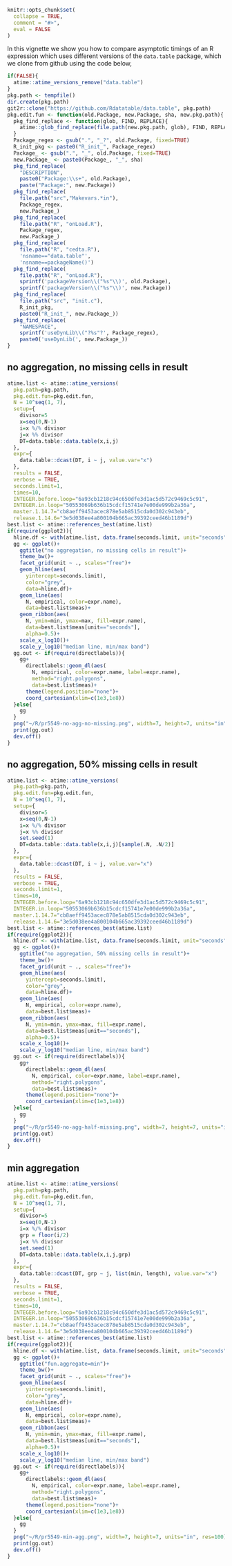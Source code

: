 <!--
%\VignetteEngine{knitr::knitr}
%\VignetteIndexEntry{Comparing git versions of data.table}
-->

```r
knitr::opts_chunk$set(
  collapse = TRUE,
  comment = "#>",
  eval = FALSE
)
```

In this vignette we show you how to compare asymptotic timings of an R
expression which uses different versions of the `data.table` package,
which we clone from github using the code below,

```r
if(FALSE){
  atime::atime_versions_remove("data.table")
}
pkg.path <- tempfile()
dir.create(pkg.path)
git2r::clone("https://github.com/Rdatatable/data.table", pkg.path)
pkg.edit.fun <- function(old.Package, new.Package, sha, new.pkg.path){
  pkg_find_replace <- function(glob, FIND, REPLACE){
    atime::glob_find_replace(file.path(new.pkg.path, glob), FIND, REPLACE)
  }
  Package_regex <- gsub(".", "_?", old.Package, fixed=TRUE)
  R_init_pkg <- paste0("R_init_", Package_regex)
  Package_ <- gsub(".", "_", old.Package, fixed=TRUE)
  new.Package_ <- paste0(Package_, "_", sha)
  pkg_find_replace(
    "DESCRIPTION", 
    paste0("Package:\\s+", old.Package),
    paste("Package:", new.Package))
  pkg_find_replace(
    file.path("src","Makevars.*in"),
    Package_regex,
    new.Package_)
  pkg_find_replace(
    file.path("R", "onLoad.R"),
    Package_regex,
    new.Package_)
  pkg_find_replace(
    file.path("R", "cedta.R"),
    'nsname=="data.table"',
    'nsname==packageName()')
  pkg_find_replace(
    file.path("R", "onLoad.R"),
    sprintf('packageVersion\\("%s"\\)', old.Package),
    sprintf('packageVersion\\("%s"\\)', new.Package))
  pkg_find_replace(
    file.path("src", "init.c"),
    R_init_pkg,
    paste0("R_init_", new.Package_))
  pkg_find_replace(
    "NAMESPACE",
    sprintf('useDynLib\\("?%s"?', Package_regex),
    paste0('useDynLib(', new.Package_))
}
```

## no aggregation, no missing cells in result

```r
atime.list <- atime::atime_versions(
  pkg.path=pkg.path,
  pkg.edit.fun=pkg.edit.fun,
  N = 10^seq(1, 7),
  setup={
    divisor=5
    x=seq(0,N-1)
    i=x %/% divisor
    j=x %% divisor
    DT=data.table::data.table(x,i,j)
  },
  expr={
    data.table::dcast(DT, i ~ j, value.var="x")
  },
  results = FALSE,
  verbose = TRUE,
  seconds.limit=1,
  times=10,
  INTEGER.before.loop="6a93cb1218c94c650dfe3d1ac5d572c9469c5c91",
  INTEGER.in.loop="50553069b636b15cdcf15741e7e00de999b2a36a",
  master.1.14.7="cb8aeff9453acec878e5ab8515cda0d302c943eb",
  release.1.14.6="3e5d038ee4a800104b665ac39392ceed46b1189d")
best.list <- atime::references_best(atime.list)
if(require(ggplot2)){
  hline.df <- with(atime.list, data.frame(seconds.limit, unit="seconds"))
  gg <- ggplot()+
    ggtitle("no aggregation, no missing cells in result")+
    theme_bw()+
    facet_grid(unit ~ ., scales="free")+
    geom_hline(aes(
      yintercept=seconds.limit),
      color="grey",
      data=hline.df)+
    geom_line(aes(
      N, empirical, color=expr.name),
      data=best.list$meas)+
    geom_ribbon(aes(
      N, ymin=min, ymax=max, fill=expr.name),
      data=best.list$meas[unit=="seconds"],
      alpha=0.5)+
    scale_x_log10()+
    scale_y_log10("median line, min/max band")
  gg.out <- if(require(directlabels)){
    gg+
      directlabels::geom_dl(aes(
        N, empirical, color=expr.name, label=expr.name),
        method="right.polygons",
        data=best.list$meas)+
      theme(legend.position="none")+
      coord_cartesian(xlim=c(1e3,1e8))
  }else{
    gg
  }
  png("~/R/pr5549-no-agg-no-missing.png", width=7, height=7, units="in", res=100)
  print(gg.out)
  dev.off()
}
```

## no aggregation, 50\% missing cells in result

```r
atime.list <- atime::atime_versions(
  pkg.path=pkg.path,
  pkg.edit.fun=pkg.edit.fun,
  N = 10^seq(1, 7),
  setup={
    divisor=5
    x=seq(0,N-1)
    i=x %/% divisor
    j=x %% divisor
    set.seed(1)
    DT=data.table::data.table(x,i,j)[sample(.N, .N/2)]
  },
  expr={
    data.table::dcast(DT, i ~ j, value.var="x")
  },
  results = FALSE,
  verbose = TRUE,
  seconds.limit=1,
  times=10,
  INTEGER.before.loop="6a93cb1218c94c650dfe3d1ac5d572c9469c5c91",
  INTEGER.in.loop="50553069b636b15cdcf15741e7e00de999b2a36a",
  master.1.14.7="cb8aeff9453acec878e5ab8515cda0d302c943eb",
  release.1.14.6="3e5d038ee4a800104b665ac39392ceed46b1189d")
best.list <- atime::references_best(atime.list)
if(require(ggplot2)){
  hline.df <- with(atime.list, data.frame(seconds.limit, unit="seconds"))
  gg <- ggplot()+
    ggtitle("no aggregation, 50% missing cells in result")+
    theme_bw()+
    facet_grid(unit ~ ., scales="free")+
    geom_hline(aes(
      yintercept=seconds.limit),
      color="grey",
      data=hline.df)+
    geom_line(aes(
      N, empirical, color=expr.name),
      data=best.list$meas)+
    geom_ribbon(aes(
      N, ymin=min, ymax=max, fill=expr.name),
      data=best.list$meas[unit=="seconds"],
      alpha=0.5)+
    scale_x_log10()+
    scale_y_log10("median line, min/max band")
  gg.out <- if(require(directlabels)){
    gg+
      directlabels::geom_dl(aes(
        N, empirical, color=expr.name, label=expr.name),
        method="right.polygons",
        data=best.list$meas)+
      theme(legend.position="none")+
      coord_cartesian(xlim=c(1e3,1e8))
  }else{
    gg
  }
  png("~/R/pr5549-no-agg-half-missing.png", width=7, height=7, units="in", res=100)
  print(gg.out)
  dev.off()
}
```

## min aggregation

```r
atime.list <- atime::atime_versions(
  pkg.path=pkg.path,
  pkg.edit.fun=pkg.edit.fun,
  N = 10^seq(1, 7),
  setup={
    divisor=5
    x=seq(0,N-1)
    i=x %/% divisor
    grp = floor(i/2)
    j=x %% divisor
    set.seed(1)
    DT=data.table::data.table(x,i,j,grp)
  },
  expr={
    data.table::dcast(DT, grp ~ j, list(min, length), value.var="x")
  },
  results = FALSE,
  verbose = TRUE,
  seconds.limit=1,
  times=10,
  INTEGER.before.loop="6a93cb1218c94c650dfe3d1ac5d572c9469c5c91",
  INTEGER.in.loop="50553069b636b15cdcf15741e7e00de999b2a36a",
  master.1.14.7="cb8aeff9453acec878e5ab8515cda0d302c943eb",
  release.1.14.6="3e5d038ee4a800104b665ac39392ceed46b1189d")
best.list <- atime::references_best(atime.list)
if(require(ggplot2)){
  hline.df <- with(atime.list, data.frame(seconds.limit, unit="seconds"))
  gg <- ggplot()+
    ggtitle("fun.aggregate=min")+
    theme_bw()+
    facet_grid(unit ~ ., scales="free")+
    geom_hline(aes(
      yintercept=seconds.limit),
      color="grey",
      data=hline.df)+
    geom_line(aes(
      N, empirical, color=expr.name),
      data=best.list$meas)+
    geom_ribbon(aes(
      N, ymin=min, ymax=max, fill=expr.name),
      data=best.list$meas[unit=="seconds"],
      alpha=0.5)+
    scale_x_log10()+
    scale_y_log10("median line, min/max band")
  gg.out <- if(require(directlabels)){
    gg+
      directlabels::geom_dl(aes(
        N, empirical, color=expr.name, label=expr.name),
        method="right.polygons",
        data=best.list$meas)+
      theme(legend.position="none")+
      coord_cartesian(xlim=c(1e3,1e8))
  }else{
    gg
  }
  png("~/R/pr5549-min-agg.png", width=7, height=7, units="in", res=100)
  print(gg.out)
  dev.off()
}
```


